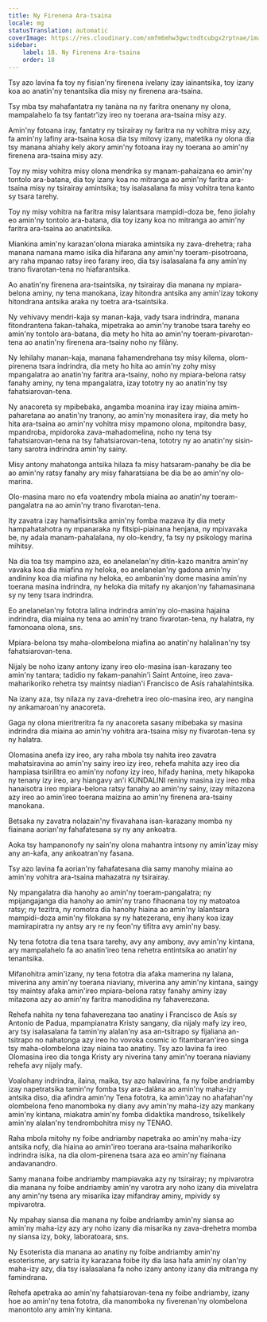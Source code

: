 ```yaml
---
title: Ny Firenena Ara-tsaina
locale: mg
statusTranslation: automatic
coverImage: https://res.cloudinary.com/xmfm6mhw3gwctndtcubgx2rptnae/image/upload/v1741354419/small_cover_la_gran_rebelion_28716e29d2.webp
sidebar:
    label: 18. Ny Firenena Ara-tsaina
    order: 18
---
```

Tsy azo lavina fa toy ny fisian'ny firenena ivelany izay iainantsika, toy izany koa ao anatin'ny tenantsika dia misy ny firenena ara-tsaina.

Tsy mba tsy mahafantatra ny tanàna na ny faritra onenany ny olona, ​​mampalahelo fa tsy fantatr'izy ireo ny toerana ara-tsaina misy azy.

Amin'ny fotoana iray, fantatry ny tsirairay ny faritra na ny vohitra misy azy, fa amin'ny lafiny ara-tsaina kosa dia tsy mitovy izany, matetika ny olona dia tsy manana ahiahy kely akory amin'ny fotoana iray ny toerana ao amin'ny firenena ara-tsaina misy azy.

Toy ny misy vohitra misy olona mendrika sy manam-pahaizana eo amin'ny tontolo ara-batana, dia toy izany koa no mitranga ao amin'ny faritra ara-tsaina misy ny tsirairay amintsika; tsy isalasalana fa misy vohitra tena kanto sy tsara tarehy.

Toy ny misy vohitra na faritra misy lalantsara mampidi-doza be, feno jiolahy eo amin'ny tontolo ara-batana, dia toy izany koa no mitranga ao amin'ny faritra ara-tsaina ao anatintsika.

Miankina amin'ny karazan'olona miaraka amintsika ny zava-drehetra; raha manana namana mamo isika dia hifarana any amin'ny toeram-pisotroana, ary raha mpanao ratsy ireo farany ireo, dia tsy isalasalana fa any amin'ny trano fivarotan-tena no hiafarantsika.

Ao anatin'ny firenena ara-tsaintsika, ny tsirairay dia manana ny mpiara-belona aminy, ny tena manokana, izay hitondra antsika any amin'izay tokony hitondrana antsika araka ny toetra ara-tsaintsika.

Ny vehivavy mendri-kaja sy manan-kaja, vady tsara indrindra, manana fitondrantena fakan-tahaka, mipetraka ao amin'ny tranobe tsara tarehy eo amin'ny tontolo ara-batana, dia mety ho hita ao amin'ny toeram-pivarotan-tena ao anatin'ny firenena ara-tsainy noho ny filàny.

Ny lehilahy manan-kaja, manana fahamendrehana tsy misy kilema, olom-pirenena tsara indrindra, dia mety ho hita ao amin'ny zohy misy mpangalatra ao anatin'ny faritra ara-tsainy, noho ny mpiara-belona ratsy fanahy aminy, ny tena mpangalatra, izay tototry ny ao anatin'ny tsy fahatsiarovan-tena.

Ny anacoreta sy mpibebaka, angamba moanina iray izay miaina amim-paharetana ao anatin'ny tranony, ao amin'ny monasitera iray, dia mety ho hita ara-tsaina ao amin'ny vohitra misy mpamono olona, ​​mpitondra basy, mpandroba, mpidoroka zava-mahadomelina, noho ny tena tsy fahatsiarovan-tena na tsy fahatsiarovan-tena, tototry ny ao anatin'ny sisin-tany sarotra indrindra amin'ny sainy.

Misy antony mahatonga antsika hilaza fa misy hatsaram-panahy be dia be ao amin'ny ratsy fanahy ary misy faharatsiana be dia be ao amin'ny olo-marina.

Olo-masina maro no efa voatendry mbola miaina ao anatin'ny toeram-pangalatra na ao amin'ny trano fivarotan-tena.

Ity zavatra izay hamafisintsika amin'ny fomba mazava ity dia mety hampahatahotra ny mpanaraka ny fitsipi-piainana henjana, ny mpivavaka be, ny adala manam-pahalalana, ny olo-kendry, fa tsy ny psikology marina mihitsy.

Na dia toa tsy mampino aza, eo anelanelan'ny ditin-kazo manitra amin'ny vavaka koa dia miafina ny heloka, eo anelanelan'ny gadona amin'ny andininy koa dia miafina ny heloka, eo ambanin'ny dome masina amin'ny toerana masina indrindra, ny heloka dia mitafy ny akanjon'ny fahamasinana sy ny teny tsara indrindra.

Eo anelanelan'ny fototra lalina indrindra amin'ny olo-masina hajaina indrindra, dia miaina ny tena ao amin'ny trano fivarotan-tena, ny halatra, ny famonoana olona, ​​sns.

Mpiara-belona tsy maha-olombelona miafina ao anatin'ny halalinan'ny tsy fahatsiarovan-tena.

Nijaly be noho izany antony izany ireo olo-masina isan-karazany teo amin'ny tantara; tadidio ny fakam-panahin'i Saint Antoine, ireo zava-maharikoriko rehetra tsy maintsy niadian'i Francisco de Asís rahalahintsika.

Na izany aza, tsy nilaza ny zava-drehetra ireo olo-masina ireo, ary nangina ny ankamaroan'ny anacoreta.

Gaga ny olona mieritreritra fa ny anacoreta sasany mibebaka sy masina indrindra dia miaina ao amin'ny vohitra ara-tsaina misy ny fivarotan-tena sy ny halatra.

Olomasina anefa izy ireo, ary raha mbola tsy nahita ireo zavatra mahatsiravina ao amin'ny sainy ireo izy ireo, rehefa mahita azy ireo dia hampiasa tsirilitra eo amin'ny nofony izy ireo, hifady hanina, mety hikapoka ny tenany izy ireo, ary hiangavy an'i KUNDALINI reniny masina izy ireo mba hanaisotra ireo mpiara-belona ratsy fanahy ao amin'ny sainy, izay mitazona azy ireo ao amin'ireo toerana maizina ao amin'ny firenena ara-tsainy manokana.

Betsaka ny zavatra nolazain'ny fivavahana isan-karazany momba ny fiainana aorian'ny fahafatesana sy ny any ankoatra.

Aoka tsy hampanonofy ny sain'ny olona mahantra intsony ny amin'izay misy any an-kafa, any ankoatran'ny fasana.

Tsy azo lavina fa aorian'ny fahafatesana dia samy manohy miaina ao amin'ny vohitra ara-tsaina mahazatra ny tsirairay.

Ny mpangalatra dia hanohy ao amin'ny toeram-pangalatra; ny mpijangajanga dia hanohy ao amin'ny trano fihaonana toy ny matoatoa ratsy; ny tezitra, ny romotra dia hanohy hiaina ao amin'ny lalantsara mampidi-doza amin'ny filokana sy ny hatezerana, eny ihany koa izay mamirapiratra ny antsy ary re ny feon'ny tifitra avy amin'ny basy.

Ny tena fototra dia tena tsara tarehy, avy any ambony, avy amin'ny kintana, ary mampalahelo fa ao anatin'ireo tena rehetra entintsika ao anatin'ny tenantsika.

Mifanohitra amin'izany, ny tena fototra dia afaka mamerina ny lalana, miverina any amin'ny toerana niaviany, miverina any amin'ny kintana, saingy tsy maintsy afaka amin'ireo mpiara-belona ratsy fanahy aminy izay mitazona azy ao amin'ny faritra manodidina ny fahaverezana.

Rehefa nahita ny tena fahaverezana tao anatiny i Francisco de Asís sy Antonio de Padua, mpampianatra Kristy sangany, dia nijaly mafy izy ireo, ary tsy isalasalana fa tamin'ny alalan'ny asa an-tsitrapo sy fijaliana an-tsitrapo no nahatonga azy ireo ho vovoka cosmic io fitambaran'ireo singa tsy maha-olombelona izay niaina tao anatiny. Tsy azo lavina fa ireo Olomasina ireo dia tonga Kristy ary niverina tany amin'ny toerana niaviany rehefa avy nijaly mafy.

Voalohany indrindra, ilaina, maika, tsy azo halavirina, fa ny foibe andriamby izay napetratsika tamin'ny fomba tsy ara-dalàna ao amin'ny maha-izy antsika diso, dia afindra amin'ny Tena fototra, ka amin'izay no ahafahan'ny olombelona feno manomboka ny diany avy amin'ny maha-izy azy mankany amin'ny kintana, miakatra amin'ny fomba didaktika mandroso, tsikelikely amin'ny alalan'ny tendrombohitra misy ny TENAO.

Raha mbola mitohy ny foibe andriamby napetraka ao amin'ny maha-izy antsika nofy, dia hiaina ao amin'ireo toerana ara-tsaina maharikoriko indrindra isika, na dia olom-pirenena tsara aza eo amin'ny fiainana andavanandro.

Samy manana foibe andriamby mampiavaka azy ny tsirairay; ny mpivarotra dia manana ny foibe andriamby amin'ny varotra ary noho izany dia mivelatra any amin'ny tsena ary misarika izay mifandray aminy, mpividy sy mpivarotra.

Ny mpahay siansa dia manana ny foibe andriamby amin'ny siansa ao amin'ny maha-izy azy ary noho izany dia misarika ny zava-drehetra momba ny siansa izy, boky, laboratoara, sns.

Ny Esoterista dia manana ao anatiny ny foibe andriamby amin'ny esoterisme, ary satria ity karazana foibe ity dia lasa hafa amin'ny olan'ny maha-izy azy, dia tsy isalasalana fa noho izany antony izany dia mitranga ny famindrana.

Rehefa apetraka ao amin'ny fahatsiarovan-tena ny foibe andriamby, izany hoe ao amin'ny tena fototra, dia manomboka ny fiverenan'ny olombelona manontolo any amin'ny kintana.

